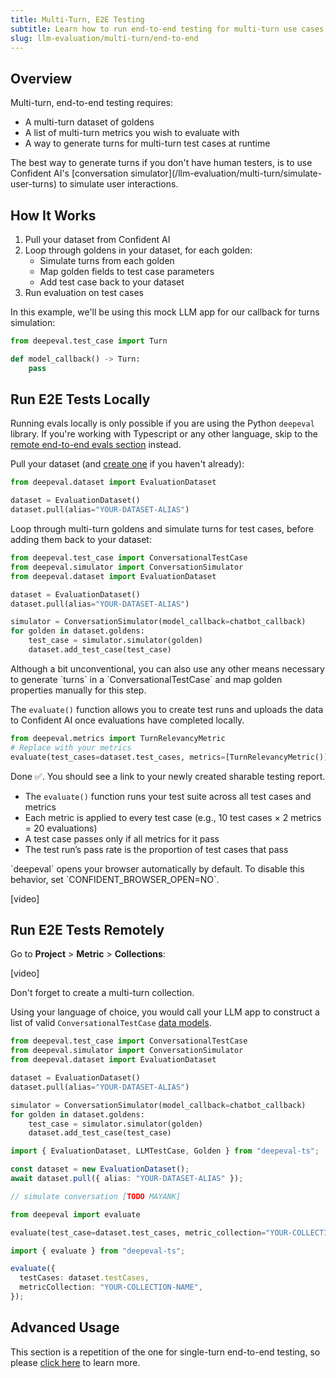 ```yaml
---
title: Multi-Turn, E2E Testing
subtitle: Learn how to run end-to-end testing for multi-turn use cases
slug: llm-evaluation/multi-turn/end-to-end
---
```


## Overview

Multi-turn, end-to-end testing requires:

- A multi-turn dataset of goldens
- A list of multi-turn metrics you wish to evaluate with
- A way to generate turns for multi-turn test cases at runtime

<Tip>
  The best way to generate turns if you don't have human testers, is to use
  Confident AI's [conversation
  simulator](/llm-evaluation/multi-turn/simulate-user-turns) to simulate user
  interactions.
</Tip>

## How It Works

1. Pull your dataset from Confident AI
2. Loop through goldens in your dataset, for each golden:
   - Simulate turns from each golden
   - Map golden fields to test case parameters
   - Add test case back to your dataset
3. Run evaluation on test cases

In this example, we'll be using this mock LLM app for our callback for turns simulation:

```python callback.py
from deepeval.test_case import Turn

def model_callback() -> Turn:
    pass
```

## Run E2E Tests Locally

Running evals locally is only possible if you are using the Python `deepeval` library. If you're working with Typescript or any other language, skip to the [remote end-to-end evals section](#run-e2e-tests-remotely) instead.

<Steps>

<Step title="Pull dataset">

Pull your dataset (and [create one](/llm-evaluation/dataset-management/create-goldens) if you haven't already):

```python main.py
from deepeval.dataset import EvaluationDataset

dataset = EvaluationDataset()
dataset.pull(alias="YOUR-DATASET-ALIAS")
```

</Step>

<Step title="Loop through goldens and simulate turns">

Loop through multi-turn goldens and simulate turns for test cases, before adding them back to your dataset:

```python main.py focus={8-15}
from deepeval.test_case import ConversationalTestCase
from deepeval.simulator import ConversationSimulator
from deepeval.dataset import EvaluationDataset

dataset = EvaluationDataset()
dataset.pull(alias="YOUR-DATASET-ALIAS")

simulator = ConversationSimulator(model_callback=chatbot_callback)
for golden in dataset.goldens:
    test_case = simulator.simulator(golden)
    dataset.add_test_case(test_case)
```

<Note>
  Although a bit unconventional, you can also use any other means necessary to
  generate `turns` in a `ConversationalTestCase` and map golden properties
  manually for this step.
</Note>

</Step>

<Step title="Run evaluation using `evaluate()`">

The `evaluate()` function allows you to create test runs and uploads the data to Confident AI once evaluations have completed locally.

```python main.py
from deepeval.metrics import TurnRelevancyMetric
# Replace with your metrics
evaluate(test_cases=dataset.test_cases, metrics=[TurnRelevancyMetric()])
```

Done ✅. You should see a link to your newly created sharable testing report.

- The `evaluate()` function runs your test suite across all test cases and metrics
- Each metric is applied to every test case (e.g., 10 test cases × 2 metrics = 20 evaluations)
- A test case passes only if all metrics for it pass
- The test run’s pass rate is the proportion of test cases that pass

<Tip>
  `deepeval` opens your browser automatically by default. To disable this
  behavior, set `CONFIDENT_BROWSER_OPEN=NO`.
</Tip>

[video]

</Step>

</Steps>

## Run E2E Tests Remotely

<Steps>

<Step title="Create metric collection">

Go to **Project** > **Metric** > **Collections**:

[video]

<Warning>Don't forget to create a multi-turn collection.</Warning>

</Step>

<Step title="Pull dataset and simulate conversations">

Using your language of choice, you would call your LLM app to construct a list of valid `ConversationalTestCase` [data models](/llm-evaluation/core-concepts/test-cases-goldens-datasets#test-cases).

<Tabs>

<Tab title="Python" language="python">

```python main.py focus={8-15}
from deepeval.test_case import ConversationalTestCase
from deepeval.simulator import ConversationSimulator
from deepeval.dataset import EvaluationDataset

dataset = EvaluationDataset()
dataset.pull(alias="YOUR-DATASET-ALIAS")

simulator = ConversationSimulator(model_callback=chatbot_callback)
for golden in dataset.goldens:
    test_case = simulator.simulator(golden)
    dataset.add_test_case(test_case)
```

</Tab>
<Tab title="Typescript" language="typescript">

```ts main.ts
import { EvaluationDataset, LLMTestCase, Golden } from "deepeval-ts";

const dataset = new EvaluationDataset();
await dataset.pull({ alias: "YOUR-DATASET-ALIAS" });

// simulate conversation [TODO MAYANK]
```

</Tab>
<Tab title="curL" language="curl">

<EndpointRequestSnippet endpoint="GET /v1/datasets" />

</Tab>

</Tabs>

</Step>

<Step title="Call `/v1/evaluate` endpoint">

<Tabs>

<Tab title="Python" language="python">

```python main.py
from deepeval import evaluate

evaluate(test_case=dataset.test_cases, metric_collection="YOUR-COLLECTION-NAME")
```

</Tab>
<Tab title="Typescript" language="typescript">

```ts main.ts
import { evaluate } from "deepeval-ts";

evaluate({
  testCases: dataset.testCases,
  metricCollection: "YOUR-COLLECTION-NAME",
});
```

</Tab>
<Tab title="curL" language="curl">

<EndpointRequestSnippet endpoint="POST /v1/evaluate" example="Multi-Turn" />

</Tab>

</Tabs>

</Step>

</Steps>

## Advanced Usage

This section is a repetition of the one for single-turn end-to-end testing, so please [click here](/llm-evaluation/single-turn/end-to-end#advanced-usage) to learn more.
